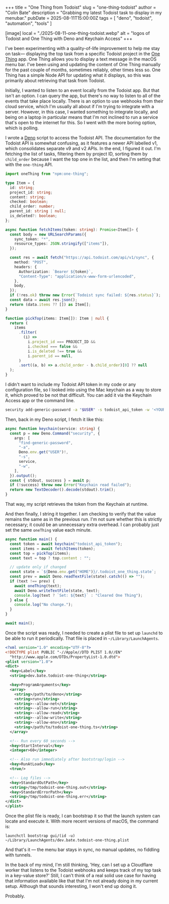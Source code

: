 +++
title = "One Thing from Todoist"
slug = "one-thing-todoist"
author = "Colin Bate"
description = "Grabbing my latest Todoist task to display in my menubar."
pubDate = 2025-08-11T15:00:00Z
tags = [ "deno", "todoist", "automation", "tools" ]

[image]
local = "./2025-08-11-one-thing-todoist.webp"
alt = "logos of Todoist and One Thing with Deno and Keychain Access"
+++

I've been experimenting with a quality-of-life improvement to help me stay on task— displaying the top task from a specific Todoist project in the [One Thing](https://sindresorhus.com/one-thing) app. One Thing allows you to display a text message in the macOS menu bar. I've been using and updating the content of One Thing manually for the past couple of months, sometimes reliably, other times less so. One Thing has a simple Node API for updating what it displays, so this was primarily about retrieving that task from Todoist.

Initially, I wanted to listen to an event locally from the Todoist app. But that isn't an option. I can query the app, but there's no way to listen to all of the events that take place locally. There is an option to use webhooks from their cloud service, which I'm usually all about if I'm trying to integrate with a server. However, in this case, I wanted something to integrate locally, and being on a laptop in particular means that I'm not inclined to run a service that's open to the internet for this. So I went with the more boring option, which is polling.

I wrote a [Deno](https://deno.com/) script to access the Todoist API. The documentation for the Todoist API is somewhat confusing, as it features a newer API labelled v1, which consolidates separate v9 and v2 APIs. In the end, I figured it out. I'm fetching the list of tasks, filtering them by project ID, sorting them by `child_order` because I want the top one in the list, and then I'm setting that with the `one-thing` API.

```ts
import oneThing from "npm:one-thing";

type Item = {
  id: string;
  project_id: string;
  content: string;
  checked: boolean;
  child_order: number;
  parent_id: string | null;
  is_deleted?: boolean;
};

async function fetchItems(token: string): Promise<Item[]> {
  const body = new URLSearchParams({
    sync_token: "*",
    resource_types: JSON.stringify(["items"]),
  });

  const res = await fetch("https://api.todoist.com/api/v1/sync", {
    method: "POST",
    headers: {
      Authorization: `Bearer ${token}`,
      "Content-Type": "application/x-www-form-urlencoded",
    },
    body,
  });
  if (!res.ok) throw new Error(`Todoist sync failed: ${res.status}`);
  const data = await res.json();
  return (data.items ?? []) as Item[];
}

function pickTop(items: Item[]): Item | null {
  return (
    items
      .filter(
        (i) =>
          i.project_id === PROJECT_ID &&
          i.checked === false &&
          i.is_deleted !== true &&
          i.parent_id == null,
      )
      .sort((a, b) => a.child_order - b.child_order)[0] ?? null
  );
}
```

I didn't want to include my Todoist API token in my code or any configuration file, so I looked into using the Mac keychain as a way to store it, which proved to be not that difficult. You can add it via the Keychain Access app or the command line.

```bash
security add-generic-password -a "$USER" -s todoist_api_token -w '<YOUR_TODOIST_TOKEN>'
```

Then, back in my Deno script, I fetch it like this:

```ts
async function keychain(service: string) {
  const p = new Deno.Command("security", {
    args: [
      "find-generic-password",
      "-a",
      Deno.env.get("USER")!,
      "-s",
      service,
      "-w",
    ],
  }).output();
  const { stdout, success } = await p;
  if (!success) throw new Error("Keychain read failed");
  return new TextDecoder().decode(stdout).trim();
}
```

That way, my script retrieves the token from the Keychain at runtime.

And then finally, I string it together. I am checking to verify that the value remains the same as in the previous run. I'm not sure whether this is strictly necessary; it could be an unnecessary extra overhead. I can probably just set the same `oneThing` value each minute.

```ts
async function main() {
  const token = await keychain("todoist_api_token");
  const items = await fetchItems(token);
  const top = pickTop(items);
  const text = top ? top.content : "";

  // update only if changed
  const state = `${Deno.env.get("HOME")}/.todoist_one_thing.state`;
  const prev = await Deno.readTextFile(state).catch(() => "");
  if (text !== prev) {
    await oneThing(text);
    await Deno.writeTextFile(state, text);
    console.log(text ? `Set: ${text}` : "Cleared One Thing");
  } else {
    console.log("No change.");
  }
}

await main();
```

Once the script was ready, I needed to create a plist file to set up `launchd` to be able to run it periodically. That file is placed in `~/Library/LaunchAgents`.

```xml
<?xml version="1.0" encoding="UTF-8"?>
<!DOCTYPE plist PUBLIC "-//Apple//DTD PLIST 1.0//EN"
  "http://www.apple.com/DTDs/PropertyList-1.0.dtd">
<plist version="1.0">
<dict>
  <key>Label</key>
  <string>dev.bate.todoist-one-thing</string>

  <key>ProgramArguments</key>
  <array>
    <string>/path/to/deno</string>
    <string>run</string>
    <string>--allow-net</string>
    <string>--allow-run</string>
    <string>--allow-read</string>
    <string>--allow-write</string>
    <string>--allow-env</string>
    <string>/path/to/todoist-one-thing.ts</string>
  </array>

  <!-- Run every 60 seconds -->
  <key>StartInterval</key>
  <integer>60</integer>

  <!-- Also run immediately after bootstrap/login -->
  <key>RunAtLoad</key>
  <true/>

  <!-- Log files -->
  <key>StandardOutPath</key>
  <string>/tmp/todoist-one-thing.out</string>
  <key>StandardErrorPath</key>
  <string>/tmp/todoist-one-thing.err</string>
</dict>
</plist>
```

Once the plist file is ready, I can bootstrap it so that the launch system can locate and execute it. With more recent versions of macOS, the command is:

```fish
launchctl bootstrap gui/(id -u) ~/Library/LaunchAgents/dev.bate.todoist-one-thing.plist
```

And that's it — the menu bar stays in sync, no manual updates, no fiddling with tunnels.

In the back of my mind, I'm still thinking, 'Hey, can I set up a Cloudflare worker that listens to the Todoist webhooks and keeps track of my top task in a key-value store?' Still, I can't think of a real solid use case for having that information available like that that I'm not already doing in my current setup. Although that sounds interesting, I won't end up doing it.

Probably.
